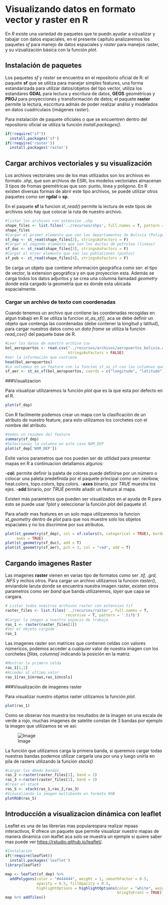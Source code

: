 # Visualizando datos en formato vector y raster en R

En *R* existe una variedad de paquetes que te puedn ayudar a vizualizar y tabajar con datos espaciales, en el presente capítulo analizaremos los paquetes *sf* para manejo de datos espaciales y *raster* para manejos raster, y su vizualización básica con la función *plot*.

## Instalación de paquetes

Los paquetes *sf* y *raster* se encuentra en el repositorio oficial de R: el paquete **sf** que se utiliza para manejar simples features, una forma estandarizada para utilizar datos/objetos del tipo vector, utiliza los estandares **GDAL** para lectura y escritura de datos, **GEOS** geométricas y **PROJ** para proyecciones y transformación de datos; el paquete **raster** permite la lectura, esccritura admás de poder realizar análisi y modelados en datos cuadriculaos (imágenes raster).  

Para instalación de paquete oficiales o que se encuentren dentro del repositorio oficial se utiliza la función *install.packages()*.

```r
if(!require("sf"))
  install.packages('sf')
if(!require('raster'))
  install.packages('raster')
```

## Cargar archivos vectoriales y su visualización

Los archivos vectoriales uno de los mas utilizados son los archivos en formato *.shp*, que son archivos de ESRI, los modelos vectoriales almacenan 3 tipos de fromas geemétricas que son: punto, linea y poligono. En R existen diversas formas de abrir este tipo archivos, se puede utilizar otros paquetes como ser **rgdal** o **sp**.

En el paquete **sf** la funcion *st_read()* permite la lectura de este tipos de archivos solo hay que colocar la ruta de nuestro archivo.

```r
#listar los archivos con extension .shp
shape_files <- list.files('../recursos/shps', full.names = T, pattern = '.shp$')
shape_files
#Cargar el primer elemento que son los departamentos de Bolivia (Poligono)
sf_dep <- st_read(shape_files[2], stringsAsFactors = F)
#Cargar el segundo elemento que son los ductos de petroleo (lineas)
sf_duc <- st_read(shape_files[3], stringsAsFactors = F)
#Cargar el ercer elemento que son las poblaciones (puntos)
sf_pob <- st_read(shape_files[4], stringsAsFactors = F)
```

Se carga un objeto que contiene información geográfica como ser: el tipo de vector, la extension geográfica y en que proyeccion esta. Además se carga todos los datos adjuntos y se crea una columna llamadad *geometry* donde esta cargado la geometria que es donde esta ubicada espacialmente.

### Cargar un archivo de texto con coordenadas

Cuando tenemos un archivo que contiene las coordenadas recogidas en algun trabajo en R se utiliza la funcion *st_as_sf()*, aca se debe definir un objeto que contenga las coordenadas (debe contener la longitud y latitud), para cargar nuestros datos como un *data frame* se utiliza la función *read_csv()* del paquete base de R.

```r
#Leer los datos de nuestro archivo csv
bol_aeropuertos <- read.csv("../recursos/archivos/aeropuertos_bolivia.csv", 
                            stringsAsFactors = FALSE)
#Ver la información que contiene
head(bol_aeropuertos)
#Lo volvemos en un feature con la funcion st_as_sf con las columnas que definen la longitud y latitud
sf_aer <- st_as_sf(bol_aeropuertos, coords = c("longitude", "latitude"), crs=4326)
```

###Visualizacion

Para visualizar utilizaremos la función *plot* que es la que esta por defecto en el R.

```r
plot(sf_dep)
```

Con R facilmente podemos crear un mapa con la clasificación de un atributo de nuestro feature, para esto utilizamos los corchetes con el nombre del atributo.

```r
#Vemos un resumen del feature
summary(sf_dep)
#Seleccionas la columna en este caso NOM_DEP
plot(sf_dep['NOM_DEP'])
```

Exite varios parametros que nos pueden ser de utilidad para presentar mapas en R a continuacion detallamos algunos:

-**col:** permite definir la paleta de colores puede definirse por un número o colocar una paleta predefinida por el paquete principal como ser:  rainbow, heat.colors, topo.colors, bpy.colors.
-**axes** binario, por *TRUE* muestra los ejes.
-**add** binario, por *TRUE* permite añadir un feature al mapa.

Existen más parametros que pueden ser visualizados en al ayuda de R para esto se puede usar *?plot* y seleccionar la función *plot* del paquete sf.

Para añadir mas features en un solo mapa utilizaremos la funcion *st_geometry* dentro de *plot* para que nos muestre solo los objetos espaciales y no los discrimine por sus atributos.

```r
plot(st_geometry(sf_dep), col = sf.colors(9, categorical = TRUE), border = 'grey', 
     axes = TRUE)
plot(st_geometry(sf_duc), add = T)
plot(st_geometry(sf_aer), pch = 3, col = "red", add = T)
```

## Cargando imagenes Raster

Las imagenes **raster** vienen en varias tipo de formatos como ser *.tif, .grd, .NFS* y mchos otros. Para cargar un archivo utilizamos la funcion *raster()*, enviandole laruta donde se encuentra nuestra imagen raster, existen otros parametros como ser *band* que banda utilizaremos, *layer* que capa se cargara.

```r
# Listar todos nuestros archivos raster con extension tif
raster_files <- list.files('../recursos/raster', full.names = T, 
                           recursive = T, pattern = '.tif$')
#Cargar la imagen a nuestro espacio de trabajo
ras_1 <- raster(raster_files[1])
#Ver el objeto cargado
ras_1
```

Las imagenes raster son matrices que contienen celdas con valores númericos, podemos acceder a cualquier valor de nuestra imagen con los corchetes *[filas, columna]* indicando la posición en la matriz.

```r
#Mostrar la primera celda
ras_1[1,1]
#Acceder al ultimo valor
ras_1[ras_1@nrows,ras_1@ncols]
```

###Visualización de imagenes raster

Para visualizar nuestro objetos raster utilizamos la función *plot*.

```r
plot(ras_1)
```

Como se obserav nos muestra los resultados de la imagen en una escala de verde a rojo, muchas imagenes de satelite constan de 3 bandas por ejemplo la imagen que utilizamos se ve asi:

![Image](../recursos/raster/santa_cruz_3.tif)

La función que utilizamos carga la primera banda, si queremos cargar todas nuestras bandas podemos utilizar cargarla una por una y luego unirla en pila de rasters utilizando la funcion *stack()*

```r
#cargar las demás bandas
ras_2 <-raster(raster_files[1], band = 2)
ras_3 <-raster(raster_files[1], band = 3)
#Crear el stack
ras_S <- stack(ras_1,ras_2,ras_3)
#Visuzaliando la imagen multibanda en formato RGB
plotRGB(ras_S)
```

## Introducción a visualizacion dinámica con leaflet

Leaflet es una de las librerias mas popularespara realizar mpaas interactivos, R ofrece un paquete que permite visualizar nuestro mapas de manera dinamica con leaflet aca solo se muestra un ejemple si quiere saber mas puede ver [https://rstudio.github.io/leaflet/](https://rstudio.github.io/leaflet/).

```r
#Instalacion
if(!require(leaflet))
  install.packages('leaflet')
library(leaflet)

map <- leaflet(sf_dep) %>%
  addPolygons(color = "#444444", weight = 1, smoothFactor = 0.5,
              opacity = 0.5, fillOpacity = 0.5,
              highlightOptions = highlightOptions(color = "white", weight = 2,
                                                  bringToFront = TRUE))
map %>% addTiles()
```